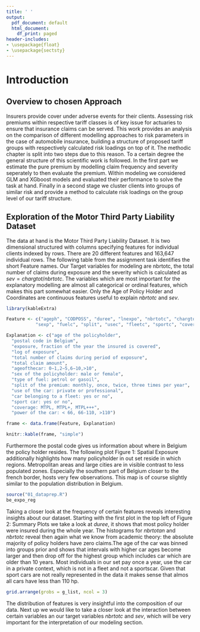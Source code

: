 ```yaml
---
title: ' '
output:
  pdf_document: default
  html_document:
    df_print: paged
header-includes:
- \usepackage{float}
- \usepackage{sectsty}
---
```



# Introduction

## Overview to chosen Approach 

Insurers provide cover under adverse events for their clients. Assessing risk premiums within respective tariff classes is of key issue for actuaries to ensure that insurance claims can be served. \citep{antonio_iabe_nodate,robben_assessing_2022} This work provides an analysis on the comparison of different modelling approaches to risk parameters in the case of automobile insurance, building a structure of proposed tariff groups with respectively calculated risk loadings on top of it. The methodic chapter is split into two steps due to this reason. To a certain degree the general structure of this scientific work is followed. \citep{antonio_iabe_nodate,robben_assessing_2022} In the first part we estimate the pure premium by modelling claim frequency and severity seperately to then evaluate the premium. Within  modeling we considered GLM and XGboost models and evaluated their performance to solve the task at hand. Finally in a second stage we cluster clients into groups of similar risk and  provide a method to calculate risk loadings on the group level of our tariff structure. 


## Exploration of the Motor Third Party Liability Dataset

The data at hand is the Motor Third Party Liability Dataset. It is two dimensional structured with columns specifying features for individual clients indexed by rows. There are 20 different features and 163,647 individual rows. The following table from the assignment task identifies the short Feature names. Our Target variables for modeling are nbrtotc, the total number of claims during exposure and the severity which is calculated as $sev = chargtot / nbrtotc$. The variables which are most important for the explanatory modelling are almost all categorical or ordinal features, which makes this part somewhat easier. Only the Age of Policy Holder and Coordinates are continuous features useful to explain $nbrtotc$ and $sev$. 


```r
library(kableExtra)

Feature <- c("ageph", "CODPOSS", "duree", "lnexpo", "nbrtotc", "chargtot", "agecar", 
           "sexp", "fuelc", "split", "usec", "fleetc", "sportc", "coverp", "powerc")

Explanation <- c("age of the policyholder", 
  "postal code in Belgium", 
  "exposure, fraction of the year the insured is covered",
  "log of exposure", 
  "total number of claims during period of exposure",
  "total claim amount",
  "ageofthecar: 0−1,2−5,6−10,>10", 
  "sex of the policyholder: male or female",
  "type of fuel: petrol or gasoil",
  "split of the premium: monthly, once, twice, three times per year",
  "use of the car: private or professional",
  "car belonging to a fleet: yes or no", 
  "sport car: yes or no",
  "coverage: MTPL, MTPL+, MTPL+++",
  "power of the car: < 66, 66-110, >110")

frame <- data.frame(Feature, Explanation)

knitr::kable(frame, "simple")

```


Furthermore the postal code gives us information about where in Belgium the policy holder resides. The following plot Figure 1: Spatial Exposure additionally highlights how many policyholder in out set reside in which regions. Metropolitan areas and large cities are in visible contrast to less populated zones. Especially the southern part of Belgium closer to the french border, hosts very few observations. This map is of course slightly similar to the population distribution in Belgium.  
  
  
```r
source("01_dataprep.R")
be_expo_reg

```


\newpage
Taking a closer look at the frequency of certain features reveals interesting insights about our dataset. Starting with the first plot in the top left of Figure 2: Summary Plots we take a look at $duree$, it shows that most policy holder were insured during the whole year. The histograms for $nbrtotan$ and $nbrtotc$ reveal then again what we know from academic theory: the absolute majority of policy holders have zero claims.The age of the car was binned into groups prior and shows that intervals with higher car ages become larger and then drop off for the highest group which includes car which are older than 10 years. Most individuals in our set pay once a year, use the car in a private context, which is not in a fleet and not a sportscar. Given that sport cars are not really represented in the data it makes sense that almos all cars have less than 110 hp. 


```r

grid.arrange(grobs = g_list, ncol = 3)
```

The distribution of features is very insightful into the composition of our data. Next up we would like to take a closer look at the interaction between certain variables an our target variables $nbrtotc$ and $sev$, which will be very important for the interpretation of our modeling section. 






 
